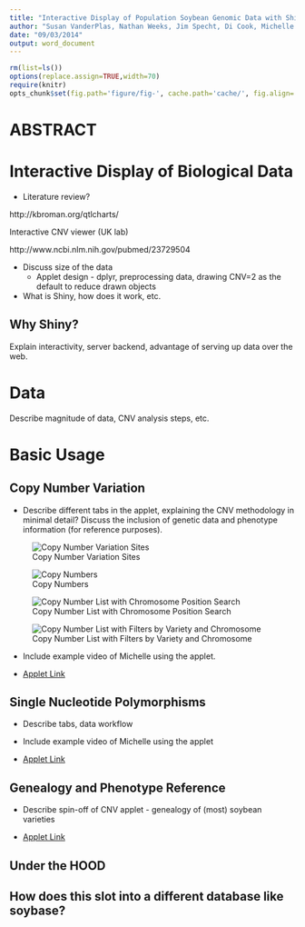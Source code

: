 ```yaml
---
title: "Interactive Display of Population Soybean Genomic Data with Shiny"
author: "Susan VanderPlas, Nathan Weeks, Jim Specht, Di Cook, Michelle Graham"
date: "09/03/2014"
output: word_document
---
```



```r
rm(list=ls())
options(replace.assign=TRUE,width=70)
require(knitr)
opts_chunk$set(fig.path='figure/fig-', cache.path='cache/', fig.align='center', fig.width=5, fig.height=5, fig.show='hold', par=TRUE, cache=TRUE, concordance=TRUE, autodep=TRUE)
```
# ABSTRACT

# Interactive Display of Biological Data

* Literature review?

http://kbroman.org/qtlcharts/

Interactive CNV viewer (UK lab)

http://www.ncbi.nlm.nih.gov/pubmed/23729504

* Discuss size of the data
    * Applet design - dplyr, preprocessing data, drawing CNV=2 as the default to reduce drawn objects

* What is Shiny, how does it work, etc.

## Why Shiny?
Explain interactivity, server backend, advantage of serving up data over the web. 

# Data

Describe magnitude of data, CNV analysis steps, etc.

# Basic Usage

## Copy Number Variation
* Describe different tabs in the applet, explaining the CNV methodology in minimal detail? Discuss the inclusion of genetic data and phenotype information (for reference purposes). 

![Copy Number Variation Sites][cnvlocation]

![Copy Numbers][cnvcopynumber]

![Copy Number List with Chromosome Position Search][cnvlistrange]

![Copy Number List with Filters by Variety and Chromosome][cnvlistfilter]

* Include example video of Michelle using the applet.

* [Applet Link](http://gsoja.agron.iastate.edu:3838/CNV/)

## Single Nucleotide Polymorphisms
* Describe tabs, data workflow

* Include example video of Michelle using the applet

* [Applet Link](http://gsoja.agron.iastate.edu:3838/SNP/)

## Genealogy and Phenotype Reference 
* Describe spin-off of CNV applet - genealogy of (most) soybean varieties

* [Applet Link](http://gsoja.agron.iastate.edu:3838/Genealogy/)

[cnvlocation]:CNVLocation.png
[cnvlistfilter]:CNVListFilter.png
[cnvlistrange]:CNVListRange.png
[cnvcopynumber]:CNVCopyNumber.png

## Under the HOOD

## How does this slot into a different database like soybase?
